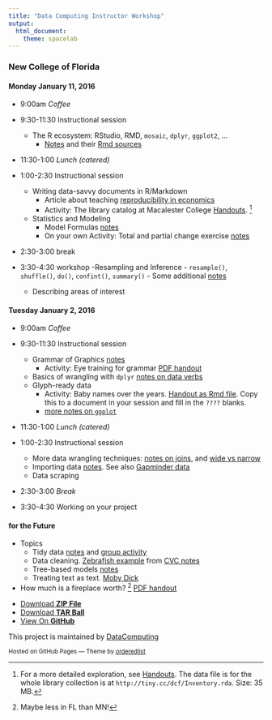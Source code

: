 ```yaml
---
title: "Data Computing Instructor Workshop"
output: 
  html_document: 
    theme: spacelab
---
```


<!--
# To do

2. Index-card handout about Parts of Speech
-->

### New College of Florida

#### Monday January 11, 2016

* 9:00am         *Coffee*
* 9:30-11:30     Instructional session
    - The R ecosystem: RStudio, RMD, `mosaic`, `dplyr`, `ggplot2`, ...
        - [Notes](MOSAIC/StartingRandMOSAIC.html) and their [Rmd sources](MOSAIC/StartingRandMOSAIC.Rmd)
        
* 11:30-1:00     *Lunch (catered)*

* 1:00-2:30      Instructional session
    - Writing data-savvy documents in R/Markdown
        - Article about teaching [reproducibility in economics](Ball-Medeiros-JEE.pdf)
        - Activity: The library catalog at Macalester College [Handouts](Handouts/small-project-library-books.pdf). ^[For a more detailed exploration, see [Handouts](Handouts/Library-Resource-Use.pdf). The data file is for the whole library collection is at `http://tiny.cc/dcf/Inventory.rda`. Size: 35 MB.]
    - Statistics and Modeling
        - Model Formulas [notes](MOSAIC/Formulas.html)
        - On your own Activity: Total and partial change exercise [notes](MOSAIC/partial-change-activity.html) 



* 2:30-3:00        break
* 3:30-4:30        workshop
    -Resampling and Inference
        - `resample()`, `shuffle()`, `do()`, `confint()`, `summary()`
            - Some additional [notes](MOSAIC/Modeling.html)
    - Describing areas of interest



#### Tuesday January 2, 2016

* 9:00am         *Coffee*

* 9:30-11:30     Instructional session
    - Grammar of Graphics [notes](Handouts/VisualizationConcepts.html)
        - Activity: Eye training for grammar [PDF handout](eye-training.pdf) 
    - Basics of wrangling with `dplyr` [notes on data verbs](Handouts/Verbs.html)
    - Glyph-ready data
        - Activity: Baby names over the years. [Handout as Rmd file](WhatHappenedToJane.html). Copy this to a document in your session and fill in the `????` blanks.
        - [more notes on `ggplot`](http://dtkaplan.github.io/CVC/Summer2015/Learn/ggplot2/ggplot2Intro.pdf)

* 11:30-1:00     *Lunch (catered)*
* 1:00-2:30       Instructional session
    - More data wrangling techniques: [notes on joins](Handouts/Joins.html), and [wide vs narrow](Handouts/Wide-vs-Narrow.html)
    - Importing data [notes](http://dtkaplan.github.io/CVC/Summer2015/Learn/ImportingData/ImportingData.html).  See also [Gapminder data](http://dtkaplan.github.io/CVC/Summer2015/Learn/TidyData/TidyGapMinder.html)
    - Data scraping


* 2:30-3:00        *Break*
* 3:30-4:30        Working on your project
 
#### for the Future

* Topics
    - Tidy data [notes](Handouts/tidy_data.html) and [group activity](Handouts/TidyDataActivities.html)
    - Data cleaning. [Zebrafish example](http://dtkaplan.github.io/CVC/Summer2015/Learn/Wrangling/ZebrafishRmd.html) from [CVC notes](http://dtkaplan.github.io/CVC/Summer2015/Learn/Wrangling/WranglingQuickStart.html)
    - Tree-based models [notes](Handouts/ManyVariables.html)
    - Treating text as text. [Moby Dick](MobyDick/notes.html)
* How much is a fireplace worth? ^[Maybe less in FL than MN!] [PDF handout](MOSAIC/UntanglingHousePrices.pdf)



<footer>
<ul>
<li><a href="https://github.com/DataComputing/InstructorWorkshop/zipball/master">Download <strong>ZIP File</strong></a></li>
<li><a href="https://github.com/DataComputing/InstructorWorkshop/tarball/master">Download <strong>TAR Ball</strong></a></li>
<li><a href="https://github.com/DataComputing/InstructorWorkshop">View On <strong>GitHub</strong></a></li>
</ul>
</header>

<p>This project is maintained by <a href="https://github.com/DataComputing">DataComputing</a></p>
<p><small>Hosted on GitHub Pages &mdash; Theme by <a href="https://github.com/orderedlist">orderedlist</a></small></p>
</footer>
</div>
<script src="javascripts/scale.fix.js"></script>
<script type="text/javascript">
var gaJsHost = (("https:" == document.location.protocol) ? "https://ssl." : "http://www.");
document.write(unescape("%3Cscript src='" + gaJsHost + "google-analytics.com/ga.js' type='text/javascript'%3E%3C/script%3E"));
</script>
<script type="text/javascript">
try {
  var pageTracker = _gat._getTracker("UA-72047204-1");
  pageTracker._trackPageview();
} catch(err) {}
</script>
